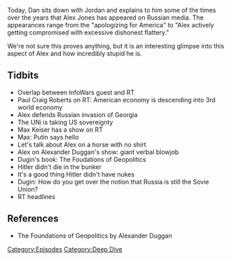 {{DEFAULTSORT:
    #_EPISODE_0102:Alex On Russian Media
}}{{Episode
    | title           = Alex On Russian Media
    | caption         = [https://knowledgefight.libsyn.com/knowledge-fight-alex-on-russian-media Listen to this episode on Libsyn]
    | episodeNumber   = 102
    | length          = 01:48:39
    | airDate         = November 14, 2017
    | episodeType     = [[:Category:Deep Dive|Deep Dive]]
    | appearance      = [[Paul Craig Roberts]], [[Max Keiser]], [[Aleksandr Dugin]]
    | previousEpisode = [[101: January 11, 2016]]
    | nextEpisode     = [[103: January 17, 2016]]
}}

{{Stub}}

Today, Dan sits down with Jordan and explains to him some of the times over the years that Alex Jones has appeared on Russian media. The appearances range from the "apologizing for America" to "Alex actively getting compromised with excessive dishonest flattery."

We're not sure this proves anything, but it is an interesting glimpse into this aspect of Alex and how incredibly stupid he is.

==Tidbits==

*Overlap between InfoWars guest and RT
*Paul Craig Roberts on RT: American economy is descending into 3rd world economy
*Alex defends Russian invasion of Georgia
*The UNi is taking US sovereignty
*Max Keiser has a show on RT
*Max: Putin says hello
*Let's talk about Alex on a horse with no shirt
*Alex on Alexander Duggan's show: giant verbal blowjob
*Dugin's book: The Foudations of Geopolitics
*Hitler didn't die in the bunker
*It's a good thing Hitler didn't have nukes
*Dugin: How do you get over the notion that Russia is still the Sovie Union?
*RT headlines

==References==

*The Foundations of Geopolitics by Alexander Duggan

[[Category:Episodes]]
[[Category:Deep Dive]]
